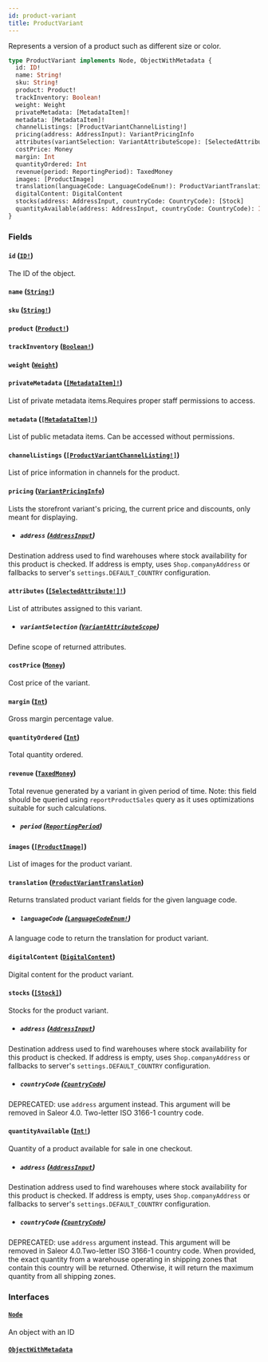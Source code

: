 ```yaml
---
id: product-variant
title: ProductVariant
---
```


Represents a version of a product such as different size or color.

```graphql
type ProductVariant implements Node, ObjectWithMetadata {
  id: ID!
  name: String!
  sku: String!
  product: Product!
  trackInventory: Boolean!
  weight: Weight
  privateMetadata: [MetadataItem]!
  metadata: [MetadataItem]!
  channelListings: [ProductVariantChannelListing!]
  pricing(address: AddressInput): VariantPricingInfo
  attributes(variantSelection: VariantAttributeScope): [SelectedAttribute!]!
  costPrice: Money
  margin: Int
  quantityOrdered: Int
  revenue(period: ReportingPeriod): TaxedMoney
  images: [ProductImage]
  translation(languageCode: LanguageCodeEnum!): ProductVariantTranslation
  digitalContent: DigitalContent
  stocks(address: AddressInput, countryCode: CountryCode): [Stock]
  quantityAvailable(address: AddressInput, countryCode: CountryCode): Int!
}
```

### Fields

#### `id` ([`ID!`](/developer/api-reference/scalars/id.mdx))

The ID of the object.

#### `name` ([`String!`](/developer/api-reference/scalars/string.mdx))

#### `sku` ([`String!`](/developer/api-reference/scalars/string.mdx))

#### `product` ([`Product!`](/developer/api-reference/objects/product.mdx))

#### `trackInventory` ([`Boolean!`](/developer/api-reference/scalars/boolean.mdx))

#### `weight` ([`Weight`](/developer/api-reference/objects/weight.mdx))

#### `privateMetadata` ([`[MetadataItem]!`](/developer/api-reference/objects/metadata-item.mdx))

List of private metadata items.Requires proper staff permissions to access.

#### `metadata` ([`[MetadataItem]!`](/developer/api-reference/objects/metadata-item.mdx))

List of public metadata items. Can be accessed without permissions.

#### `channelListings` ([`[ProductVariantChannelListing!]`](/developer/api-reference/objects/product-variant-channel-listing.mdx))

List of price information in channels for the product.

#### `pricing` ([`VariantPricingInfo`](/developer/api-reference/objects/variant-pricing-info.mdx))

Lists the storefront variant's pricing, the current price and discounts, only meant for displaying.

- ##### `address` ([`AddressInput`](/developer/api-reference/inputs/address-input.mdx))

Destination address used to find warehouses where stock availability for this product is checked. If address is empty, uses `Shop.companyAddress` or fallbacks to server's `settings.DEFAULT_COUNTRY` configuration.

#### `attributes` ([`[SelectedAttribute!]!`](/developer/api-reference/objects/selected-attribute.mdx))

List of attributes assigned to this variant.

- ##### `variantSelection` ([`VariantAttributeScope`](/developer/api-reference/enums/variant-attribute-scope.mdx))

Define scope of returned attributes.

#### `costPrice` ([`Money`](/developer/api-reference/objects/money.mdx))

Cost price of the variant.

#### `margin` ([`Int`](/developer/api-reference/scalars/int.mdx))

Gross margin percentage value.

#### `quantityOrdered` ([`Int`](/developer/api-reference/scalars/int.mdx))

Total quantity ordered.

#### `revenue` ([`TaxedMoney`](/developer/api-reference/objects/taxed-money.mdx))

Total revenue generated by a variant in given period of time. Note: this field should be queried using `reportProductSales` query as it uses optimizations suitable for such calculations.

- ##### `period` ([`ReportingPeriod`](/developer/api-reference/enums/reporting-period.mdx))

#### `images` ([`[ProductImage]`](/developer/api-reference/objects/product-image.mdx))

List of images for the product variant.

#### `translation` ([`ProductVariantTranslation`](/developer/api-reference/objects/product-variant-translation.mdx))

Returns translated product variant fields for the given language code.

- ##### `languageCode` ([`LanguageCodeEnum!`](/developer/api-reference/enums/language-code-enum.mdx))

A language code to return the translation for product variant.

#### `digitalContent` ([`DigitalContent`](/developer/api-reference/objects/digital-content.mdx))

Digital content for the product variant.

#### `stocks` ([`[Stock]`](/developer/api-reference/objects/stock.mdx))

Stocks for the product variant.

- ##### `address` ([`AddressInput`](/developer/api-reference/inputs/address-input.mdx))

Destination address used to find warehouses where stock availability for this product is checked. If address is empty, uses `Shop.companyAddress` or fallbacks to server's `settings.DEFAULT_COUNTRY` configuration.

- ##### `countryCode` ([`CountryCode`](/developer/api-reference/enums/country-code.mdx))

DEPRECATED: use `address` argument instead. This argument will be removed in Saleor 4.0. Two-letter ISO 3166-1 country code.

#### `quantityAvailable` ([`Int!`](/developer/api-reference/scalars/int.mdx))

Quantity of a product available for sale in one checkout.

- ##### `address` ([`AddressInput`](/developer/api-reference/inputs/address-input.mdx))

Destination address used to find warehouses where stock availability for this product is checked. If address is empty, uses `Shop.companyAddress` or fallbacks to server's `settings.DEFAULT_COUNTRY` configuration.

- ##### `countryCode` ([`CountryCode`](/developer/api-reference/enums/country-code.mdx))

DEPRECATED: use `address` argument instead. This argument will be removed in Saleor 4.0.Two-letter ISO 3166-1 country code. When provided, the exact quantity from a warehouse operating in shipping zones that contain this country will be returned. Otherwise, it will return the maximum quantity from all shipping zones.

### Interfaces

#### [`Node`](/developer/api-reference/interfaces/node.mdx)

An object with an ID

#### [`ObjectWithMetadata`](/developer/api-reference/interfaces/object-with-metadata.mdx)

